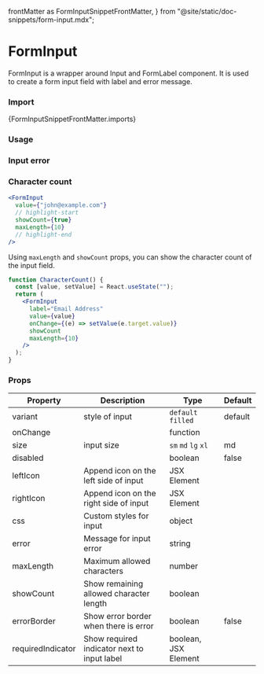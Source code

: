   frontMatter as FormInputSnippetFrontMatter,
} from "@site/static/doc-snippets/form-input.mdx";

# FormInput

FormInput is a wrapper around Input and FormLabel component. It is used to create a form input field with label and error message.

### Import

<CodeBlock language="jsx">{FormInputSnippetFrontMatter.imports}</CodeBlock>

### Usage

<FormInputSnippet />

### Input error

<FormInputErrorSnippet />

### Character count

```jsx
<FormInput
  value={"john@example.com"}
  // highlight-start
  showCount={true}
  maxLength={10}
  // highlight-end
/>
```

Using `maxLength` and `showCount` props, you can show the character count of the input field.

```jsx live play=form-input-charlength
function CharacterCount() {
  const [value, setValue] = React.useState("");
  return (
    <FormInput
      label="Email Address"
      value={value}
      onChange={(e) => setValue(e.target.value)}
      showCount
      maxLength={10}
    />
  );
}
```

### Props

| Property          | Description                                 | Type                 | Default |
| ----------------- | ------------------------------------------- | -------------------- | ------- |
| variant           | style of input                              | `default` `filled`   | default |
| onChange          |                                             | function             |         |
| size              | input size                                  | `sm` `md` `lg` `xl`  | md      |
| disabled          |                                             | boolean              | false   |
| leftIcon          | Append icon on the left side of input       | JSX Element          |         |
| rightIcon         | Append icon on the right side of input      | JSX Element          |         |
| css               | Custom styles for input                     | object               |         |
| error             | Message for input error                     | string               |         |
| maxLength         | Maximum allowed characters                  | number               |         |
| showCount         | Show remaining allowed character length     | boolean              |         |
| errorBorder       | Show error border when there is error       | boolean              | false   |
| requiredIndicator | Show required indicator next to input label | boolean, JSX Element |         |
